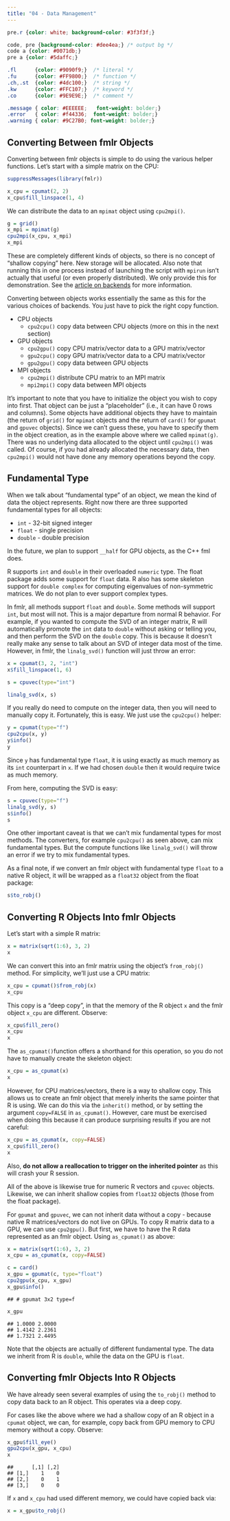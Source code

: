 ```yaml
---
title: "04 - Data Management"
---
```


```css
pre.r {color: white; background-color: #3f3f3f;}

code, pre {background-color: #dee4ea;} /* output bg */
code a {color: #0071db;}
pre a {color: #5daffc;}

.fl      {color: #9090f9;}  /* literal */
.fu      {color: #FF9800;}  /* function */
.ch,.st  {color: #4dc100;}  /* string */
.kw      {color: #FFC107;}  /* keyword */
.co      {color: #9E9E9E;}  /* comment */

.message { color: #EEEEEE;   font-weight: bolder;}
.error   { color: #f44336;  font-weight: bolder;}
.warning { color: #9C27B0; font-weight: bolder;}
```

## Converting Between fmlr Objects

Converting between fmlr objects is simple to do using the various helper functions. Let's start with a simple matrix on the CPU:

```r
suppressMessages(library(fmlr))

x_cpu = cpumat(2, 2)
x_cpu$fill_linspace(1, 4)
```

We can distribute the data to an `mpimat` object using `cpu2mpi()`. 

```r
g = grid()
x_mpi = mpimat(g)
cpu2mpi(x_cpu, x_mpi)
x_mpi
```

These are completely different kinds of objects, so there is no concept of "shallow copying" here. New storage will be allocated. Also note that running this in one process instead of launching the script with `mpirun` isn't actually that useful (or even properly distributed). We only provide this for demonstration. See the [article on backends](docs/vignettes/03-backends.Rmd) for more information.

Converting between objects works essentially the same as this for the various choices of backends. You just have to pick the right copy function.

* CPU objects
    - `cpu2cpu()` copy data between CPU objects (more on this in the next section)
* GPU objects
    - `cpu2gpu()` copy CPU matrix/vector data to a GPU matrix/vector
    - `gpu2cpu()` copy GPU matrix/vector data to a CPU matrix/vector
    - `gpu2gpu()` copy data between GPU objects
* MPI objects
    - `cpu2mpi()` distribute CPU matrix to an MPI matrix
    - `mpi2mpi()` copy data between MPI objects

It's important to note that you have to initialize the object you wish to copy into first. That object can be just a "placeholder" (i.e., it can have 0 rows and columns). Some objects have additional objects they have to maintain (the return of `grid()` for `mpimat` objects and the return of `card()` for `gpumat` and `gpuvec` objects). Since we can't guess these, you have to specify them in the object creation, as in the example above where we called `mpimat(g)`. There was no underlying data allocated to the object until `cpu2mpi()` was called. Of course, if you had already allocated the necessary data, then `cpu2mpi()` would not have done any memory operations beyond the copy.



## Fundamental Type

When we talk about "fundamental type" of an object, we mean the kind of data the object represents. Right now there are three supported fundamental types for all objects:

* `int` - 32-bit signed integer
* `float` - single precision
* `double` - double precision

In the future, we plan to support `__half` for GPU objects, as the C++ fml does.

R supports `int` and `double` in their overloaded `numeric` type. The float package adds some support for `float` data. R also has some skeleton support for `double complex` for computing eigenvalues of non-symmetric matrices. We do not plan to ever support complex types.

In fmlr, all methods support `float` and `double`. Some methods will support `int`, but most will not. This is a major departure from normal R behavior. For example, if you wanted to compute the SVD of an integer matrix, R will automatically promote the `int` data to `double` without asking or telling you, and then perform the SVD on the `double` copy. This is because it doesn't really make any sense to talk about an SVD of integer data most of the time. However, in fmlr, the `linalg_svd()` function will just throw an error:

```r
x = cpumat(3, 2, "int")
x$fill_linspace(1, 6)

s = cpuvec(type="int")

linalg_svd(x, s)
```

If you really do need to compute on the integer data, then you will need to manually copy it. Fortunately, this is easy. We just use the `cpu2cpu()` helper:

```r
y = cpumat(type="f")
cpu2cpu(x, y)
y$info()
y
```

Since `y` has fundamental type `float`, it is using exactly as much memory as its `int` counterpart in `x`. If we had chosen `double` then it would require twice as much memory.

From here, computing the SVD is easy:

```r
s = cpuvec(type="f")
linalg_svd(y, s)
s$info()
s
```

One other important caveat is that we can't mix fundamental types for most methods. The converters, for example `cpu2cpu()` as seen above, can mix fundamental types. But the compute functions like `linalg_svd()` will throw an error if we try to mix fundamental types.

As a final note, if we convert an fmlr object with fundamental type `float` to a native R object, it will be wrapped as a `float32` object from the float package:

```r
s$to_robj()
```



## Converting R Objects Into fmlr Objects

Let's start with a simple R matrix:

```r
x = matrix(sqrt(1:6), 3, 2)
x
```

We can convert this into an fmlr matrix using the object's `from_robj()` method. For simplicity, we'll just use a CPU matrix:

```r
x_cpu = cpumat()$from_robj(x)
x_cpu
```

This copy is a "deep copy", in that the memory of the R object `x` and the fmlr object `x_cpu` are different. Observe:

```r
x_cpu$fill_zero()
x_cpu
x
```

The `as_cpumat()`function offers a shorthand for this operation, so you do not have to manually create the skeleton object:

```r
x_cpu = as_cpumat(x)
x
```

However, for CPU matrices/vectors, there is a way to shallow copy. This allows us to create an fmlr object that merely inherits the same pointer that R is using. We can do this via the `inherit()` method, or by setting the argument `copy=FALSE` in `as_cpumat()`. However, care must be exercised when doing this because it can produce surprising results if you are not careful:

```r
x_cpu = as_cpumat(x, copy=FALSE)
x_cpu$fill_zero()
x
```

Also, **do not allow a reallocation to trigger on the inherited pointer** as this will crash your R session.

All of the above is likewise true for numeric R vectors and `cpuvec` objects. Likewise, we can inherit shallow copies from `float32` objects (those from the float package).

For `gpumat` and `gpuvec`, we can not inherit data without a copy - because native R matrices/vectors do not live on GPUs. To copy R matrix data to a GPU, we can use `cpu2gpu()`. But first, we have to have the R data represented as an fmlr object. Using `as_cpumat()` as above:

```r
x = matrix(sqrt(1:6), 3, 2)
x_cpu = as_cpumat(x, copy=FALSE)

c = card()
x_gpu = gpumat(c, type="float")
cpu2gpu(x_cpu, x_gpu)
x_gpu$info()
```

    ## # gpumat 3x2 type=f 

```r
x_gpu
```

    ## 1.0000 2.0000 
    ## 1.4142 2.2361 
    ## 1.7321 2.4495

Note that the objects are actually of different fundamental type. The data we inherit from R is `double`, while the data on the GPU is `float`.



## Converting fmlr Objects Into R Objects

We have already seen several examples of using the `to_robj()` method to copy data back to an R object. This operates via a deep copy. 

For cases like the above where we had a shallow copy of an R object in a `cpumat` object, we can, for example, copy back from GPU memory to CPU memory without a copy. Observe:

```r
x_gpu$fill_eye()
gpu2cpu(x_gpu, x_cpu)
x
```

    ##      [,1] [,2]
    ## [1,]    1    0
    ## [2,]    0    1
    ## [3,]    0    0


If `x` and `x_cpu` had used different memory, we could have copied back via:

```r
x = x_gpu$to_robj()
```
